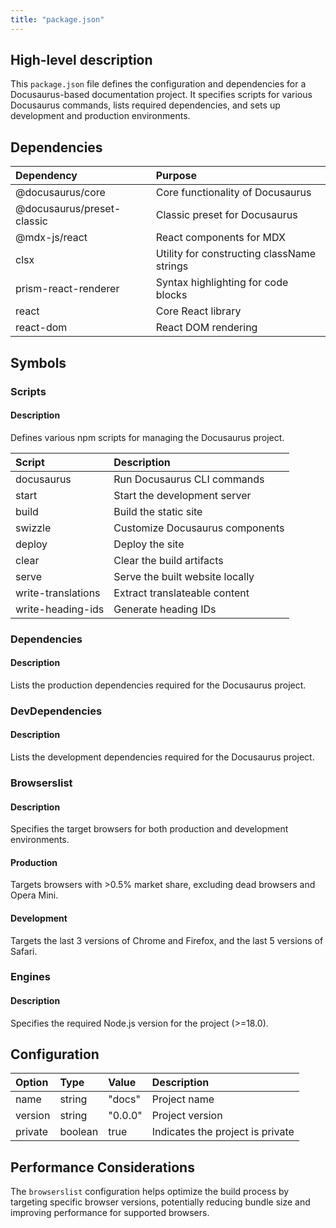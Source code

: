 ```yaml
---
title: "package.json"
---
```


## High-level description
This `package.json` file defines the configuration and dependencies for a Docusaurus-based documentation project. It specifies scripts for various Docusaurus commands, lists required dependencies, and sets up development and production environments.

## Dependencies
| Dependency | Purpose |
|:-----------|:--------|
| @docusaurus/core | Core functionality of Docusaurus |
| @docusaurus/preset-classic | Classic preset for Docusaurus |
| @mdx-js/react | React components for MDX |
| clsx | Utility for constructing className strings |
| prism-react-renderer | Syntax highlighting for code blocks |
| react | Core React library |
| react-dom | React DOM rendering |

## Symbols

### Scripts
#### Description
Defines various npm scripts for managing the Docusaurus project.

| Script | Description |
|:-------|:------------|
| docusaurus | Run Docusaurus CLI commands |
| start | Start the development server |
| build | Build the static site |
| swizzle | Customize Docusaurus components |
| deploy | Deploy the site |
| clear | Clear the build artifacts |
| serve | Serve the built website locally |
| write-translations | Extract translateable content |
| write-heading-ids | Generate heading IDs |

### Dependencies
#### Description
Lists the production dependencies required for the Docusaurus project.

### DevDependencies
#### Description
Lists the development dependencies required for the Docusaurus project.

### Browserslist
#### Description
Specifies the target browsers for both production and development environments.

#### Production
Targets browsers with &gt;0.5% market share, excluding dead browsers and Opera Mini.

#### Development
Targets the last 3 versions of Chrome and Firefox, and the last 5 versions of Safari.

### Engines
#### Description
Specifies the required Node.js version for the project (&gt;=18.0).

## Configuration
| Option | Type | Value | Description |
|:-------|:-----|:------|:------------|
| name | string | "docs" | Project name |
| version | string | "0.0.0" | Project version |
| private | boolean | true | Indicates the project is private |

## Performance Considerations
The `browserslist` configuration helps optimize the build process by targeting specific browser versions, potentially reducing bundle size and improving performance for supported browsers.